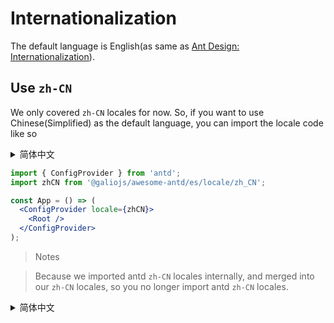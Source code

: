 
<Meta title="Internationalization" />

# Internationalization

The default language is English(as same as [Ant Design: Internationalization](https://3x.ant.design/docs/react/i18n)).

## Use `zh-CN`

We only covered `zh-CN` locales for now. So, if you want to use Chinese(Simplified) as the default language, you can import the locale code like so

<details>
  <summary>简体中文</summary>

# 国际化

默认语言是英语，和 [Ant Design: Internationalization](https://3x.ant.design/docs/react/i18n) 一样。

## 使用 `zh-CN`

我们现在只提供了中文的文案。所以，如果你想使用简体中文作为默认语言，你可以这么做：

</details>

```jsx
import { ConfigProvider } from 'antd';
import zhCN from '@galiojs/awesome-antd/es/locale/zh_CN';

const App = () => (
  <ConfigProvider locale={zhCN}>
    <Root />
  </ConfigProvider>
);
```

> Notes

> Because we imported antd `zh-CN` locales internally, and merged into our `zh-CN` locales, so you no longer import antd `zh-CN` locales.

<details>
  <summary>简体中文</summary>

> 备注

> 因为我们再内部已经引入了 antd `zh-CN` 的文案，并且和我们的 `zh-CN` 文案做了合并，所以你不再需要自行引入 antd `zh-CN` 文案了。

</details>
